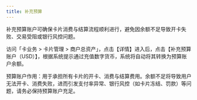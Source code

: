 ```yaml
---
title: 补充预算
---
```


补充预算账户可确保卡片消费与结算流程顺利进行，避免因余额不足导致开卡失败、交易受阻或银行风控问题。

访问「卡业务 > 卡片管理 > 商户总资产」，点击【详情】进入后，点击【补充预算账户（USD）】，根据系统提示通过充值数字货币，系统将自动将其转换为预算账户余额。



<Note>
预算账户作用：用于承担所有卡片的开卡、消费与结算费用。余额不足将导致用户无法开卡、消费失败，进而引发支付率异常、银行风控（如卡片冻结、罚款）等问题，请务必保持预算账户充足。
</Note>
